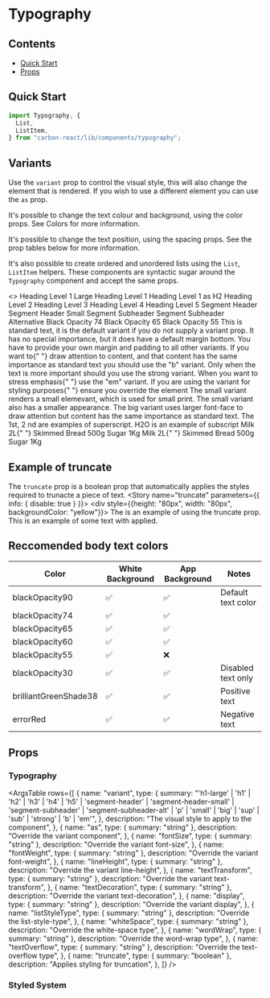 
<Meta title="Design System/Typography" component={Typography} />

# Typography

## Contents
- [Quick Start](#quick-start)
- [Props](#props)

## Quick Start 

```javascript
import Typography, {
  List,
  ListItem,
} from "carbon-react/lib/components/typography";
```

## Variants

Use the `variant` prop to control the visual style, this will also change the element that is rendered. If you wish to
use a different element you can use the `as` prop.

It's possible to change the text colour and background, using the color props. See <LinkTo kind='Documentation/Colors' name="page">Colors</LinkTo> for more information.

It's possible to change the text position, using the spacing props. See the prop tables below for more information.

It's also possible to create ordered and unordered lists using the `List`, `ListItem` helpers. These components are syntactic sugar around the `Typography` component and accept the same props.

<Preview>
  <Story name="variants" parameters={{ info: { disable: true } }}>
    <>
      <Typography variant="h1-large">Heading Level 1 Large</Typography>
      <Typography variant="h1">Heading Level 1</Typography>
      <Typography variant="h1" as="h2">
        Heading Level 1 as H2
      </Typography>
      <Typography variant="h2">Heading Level 2</Typography>
      <Typography variant="h3">Heading Level 3</Typography>
      <Typography variant="h4">Heading Level 4</Typography>
      <Typography variant="h5">Heading Level 5</Typography>
      <Typography variant="segment-header">Segment Header</Typography>
      <Typography variant="segment-header-small">
        Segment Header Small
      </Typography>
      <Typography variant="segment-subheader">Segment Subheader</Typography>
      <Typography variant="segment-subheader-alt">
        Segment Subheader Alternative
      </Typography>
      <Typography variant="h1" color="blackOpacity74">
        Black Opacity 74
      </Typography>
      <Typography variant="h1" color="blackOpacity65">
        Black Opacity 65
      </Typography>
      <Typography variant="h1" color="blackOpacity55">
        Black Opacity 55
      </Typography>
      <Typography variant="p">
        This is standard text, it is the default variant if you do not supply a
        variant prop. It has no special importance, but it does have a default
        margin bottom. You have to provide your own margin and padding to all
        other variants.
      </Typography>
      <Typography variant="p">
        If you want to{" "}
        <Typography variant="b">draw attention to content</Typography>, and that
        content has the same importance as standard text you should use the "b"
        variant.
      </Typography>
      <Typography variant="strong" display="block" mb={1}>
        Only when the text is more important should you use the strong variant.
      </Typography>
      <Typography variant="p">
        When you want to <Typography variant="em">stress emphasis</Typography>{" "}
        use the "em" variant. If you are using the variant for styling purposes{" "}
        <Typography variant="em" as="i">
          ensure you override the element
        </Typography>
      </Typography>
      <Typography variant="small" display="block" mb={1}>
        The small variant renders a small elemevant, which is used for small
        print. The small variant also has a smaller appearance.
      </Typography>
      <Typography variant="big" display="block" mb={1}>
        The big variant uses larger font-face to draw attention but content has
        the same importance as standard text.
      </Typography>
      <Typography variant="p">
        The 1<Typography variant="sup">st</Typography>, 2
        <Typography variant="sup">nd</Typography> are examples of superscript.
      </Typography>
      <Typography variant="p">
        H<Typography variant="sub">2</Typography>O is an example of subscript
      </Typography>
      <List>
        <ListItem>
          Milk <Typography variant="b">2L</Typography>{" "}
          <Typography variant="em">Skimmed</Typography>
        </ListItem>
        <ListItem>
          Bread <Typography variant="b">500g</Typography>
        </ListItem>
        <ListItem>
          Sugar <Typography variant="b">1Kg</Typography>
        </ListItem>
      </List>
      <List as="ol">
        <ListItem>
          Milk <Typography variant="b">2L</Typography>{" "}
          <Typography variant="em">Skimmed</Typography>
        </ListItem>
        <ListItem>
          Bread <Typography variant="b">500g</Typography>
        </ListItem>
        <ListItem>
          Sugar <Typography variant="b">1Kg</Typography>
        </ListItem>
      </List>
    </>
  </Story>
</Preview>

## Example of truncate
The `truncate` prop is a boolean prop that automatically applies the styles required to trunacte a piece of text.
<Preview>
  <Story name="truncate" parameters={{ info: { disable: true } }}>
    <div style={{height: "80px", width: "80px", backgroundColor: "yellow"}}>
      <Typography truncate>
        The is an example of using the truncate prop. This is an example of some text with applied.
      </Typography>
    </div>
  </Story>
</Preview>

## Reccomended body text colors

| Color                 | White Background | App Background | Notes              |
| --------------------- | ---------------- | -------------- | ------------------ |
| blackOpacity90        | ✅               | ✅             | Default text color |
| blackOpacity74        | ✅               | ✅             |                    |
| blackOpacity65        | ✅               | ✅             |                    |
| blackOpacity60        | ✅               | ✅             |                    |
| blackOpacity55        | ✅               | ❌             |                    |
| blackOpacity30        | ✅               | ✅             | Disabled text only |
| brilliantGreenShade38 | ✅               | ✅             | Positive text      |
| errorRed              | ✅               | ✅             | Negative text      |

## Props

### Typography

<ArgsTable
  rows={[
    {
      name: "variant",
      type: {
        summary:
          "'h1-large' | 'h1' | 'h2' | 'h3' | 'h4' | 'h5' | 'segment-header' | 'segment-header-small' | 'segment-subheader' | 'segment-subheader-alt' | 'p' | 'small' | 'big' | 'sup' | 'sub' | 'strong' | 'b' | 'em'",
      },
      description: "The visual style to apply to the component",
    },
    {
      name: "as",
      type: { summary: "string" },
      description: "Override the variant component",
    },
    {
      name: "fontSize",
      type: { summary: "string" },
      description: "Override the variant font-size",
    },
    {
      name: "fontWeight",
      type: { summary: "string" },
      description: "Override the variant font-weight",
    },
    {
      name: "lineHeight",
      type: { summary: "string" },
      description: "Override the variant line-height",
    },
    {
      name: "textTransform",
      type: { summary: "string" },
      description: "Override the variant text-transform",
    },
    {
      name: "textDecoration",
      type: { summary: "string" },
      description: "Override the variant text-decoration",
    },
    {
      name: "display",
      type: { summary: "string" },
      description: "Override the variant display",
    },
    {
      name: "listStyleType",
      type: { summary: "string" },
      description: "Override the list-style-type",
    },
    {
      name: "whiteSpace",
      type: { summary: "string" },
      description: "Override the white-space type",
    },
    {
      name: "wordWrap",
      type: { summary: "string" },
      description: "Override the word-wrap type",
    },
   {
      name: "textOverflow",
      type: { summary: "string" },
      description: "Override the text-overflow type",
    },
   {
      name: "truncate",
      type: { summary: "boolean" },
      description: "Applies styling for truncation",
    },
  ]}
/>

### Styled System

<StyledSystemProps noHeader spacing color />
